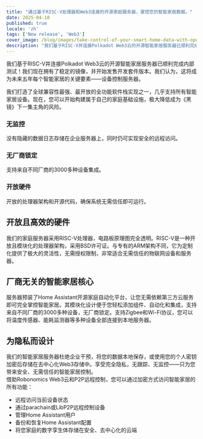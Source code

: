 ```yaml
---
title: "通过基于RISC-V处理器和Web3连接的开源家庭服务器，掌控您的智能家居数据。"
date: 2025-04-18
published: true
locale: 'zh'
tags: ['New release', 'Web3']
cover_image: /blog/images/take-control-of-your-smart-home-data-with-open/cover.webp
description: "我们基于RISC-V并连接Polkadot Web3云的开源智能家居服务器已顺利完成内部测试！我们现在拥有了稳定的镜像，并开始发售开发套件版本。我们认为，这将成为未来五年每个智能家居的关键要素——设备控制服务器。"
---  
```

  
我们基于RISC-V并连接Polkadot Web3云的开源智能家居服务器已顺利完成内部测试！我们现在拥有了稳定的镜像，并开始发售开发套件版本。我们认为，这将成为未来五年每个智能家居的关键要素——设备控制服务器。
   
我们打造了全球兼容性最强、最开放的全功能软件栈实现之一，几乎支持所有智能家居设备。现在，您可以开始构建属于自己的家庭基础设施，极大降低成为《黑镜》下一集主角的风险。
   
### 无监控   
没有隐藏的数据日志存储在企业服务器上，同时仍可实现安全的远程访问。   

### 无厂商锁定   
支持来自不同厂商的3000多种设备集成。   

### 开放硬件   
开放的处理器架构和开源代码，确保系统无需信任即可运行。   

## 开放且高效的硬件   
我们的家庭服务器采用RISC-V处理器，电路板原理图完全透明。RISC-V是一种开放且模块化的处理器架构，采用BSD许可证。与专有的ARM架构不同，它为定制化提供了极大的灵活性，无需授权限制，非常适合无需信任的物联网设备和服务器。   

## 厂商无关的智能家居核心   
服务器预装了Home Assistant开源家庭自动化平台，让您无需依赖第三方云服务即可完全掌控智能家居。其模块化设计便于您轻松添加组件、自动化和集成，支持来自不同厂商的3000多种设备，无厂商锁定。支持Zigbee和Wi-Fi协议，您可以将温度传感器、能耗监测器等多种设备全部连接到本地服务器。  

## 为隐私而设计   
我们的智能家居服务器杜绝企业干预，将您的数据本地保存，或使用您的个人密钥加密后存储在去中心化Web3存储中。享受完全隐私，无跟踪、无监控——只为您带来安全、无需信任的智能家居控制。   
借助Robonomics Web3云和P2P远程控制，您可以通过加密方式访问智能家居的所有功能：   

- 远程访问当前设备状态   
- 通过parachain或LibP2P远程控制设备   
- 管理Home Assistant用户   
- 备份和恢复Home Assistant配置   
- 将您家庭的数字孪生体存储在安全、去中心化的云端   
